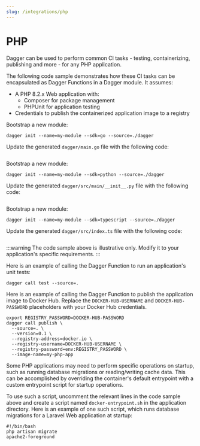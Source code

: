 ```yaml
---
slug: /integrations/php
---
```



# PHP

Dagger can be used to perform common CI tasks - testing, containerizing, publishing and more - for any PHP application.

The following code sample demonstrates how these CI tasks can be encapsulated as Dagger Functions in a Dagger module. It assumes:

- A PHP 8.2.x Web application with:
  - Composer for package management
  - PHPUnit for application testing
- Credentials to publish the containerized application image to a registry

<Tabs groupId="language">
<TabItem value="Go">

Bootstrap a new module:

```shell
dagger init --name=my-module --sdk=go --source=./dagger
```

Update the generated `dagger/main.go` file with the following code:

```go file=./snippets/php/go/main.go
```

</TabItem>
<TabItem value="Python">

Bootstrap a new module:

```shell
dagger init --name=my-module --sdk=python --source=./dagger
```

Update the generated `dagger/src/main/__init__.py` file with the following code:

```python file=./snippets/php/python/main.py
```

</TabItem>
<TabItem value="TypeScript">

Bootstrap a new module:

```shell
dagger init --name=my-module --sdk=typescript --source=./dagger
```

Update the generated `dagger/src/index.ts` file with the following code:

```typescript file=./snippets/php/typescript/index.ts
```

</TabItem>
</Tabs>

:::warning
The code sample above is illustrative only. Modify it to your application's specific requirements.
:::

Here is an example of calling the Dagger Function to run an application's unit tests:

```shell
dagger call test --source=.
```

Here is an example of calling the Dagger Function to publish the application image to Docker Hub. Replace the `DOCKER-HUB-USERNAME` and `DOCKER-HUB-PASSWORD` placeholders with your Docker Hub credentials.

```shell
export REGISTRY_PASSWORD=DOCKER-HUB-PASSWORD
dagger call publish \
  --source=. \
  --version=0.1 \
  --registry-address=docker.io \
  --registry-username=DOCKER-HUB-USERNAME \
  --registry-password=env:REGISTRY_PASSWORD \
  --image-name=my-php-app
```

Some PHP applications may need to perform specific operations on startup, such as running database migrations or reading/writing cache data. This can be accomplished by overriding the container's default entrypoint with a custom entrypoint script for startup operations.

To use such a script, uncomment the relevant lines in the code sample above and create a script named `docker-entrypoint.sh` in the application directory. Here is an example of one such script, which runs database migrations for a Laravel Web application at startup:

```shell
#!/bin/bash
php artisan migrate
apache2-foreground
```
